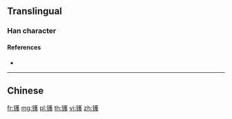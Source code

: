 {{character info/new}}
{{also|鑊}}
==Translingual==

===Han character===
{{Han char|rn=167|rad=钅|as=13|sn=18|four=|canj=CTOE,OPTOE,XCTOE|ids=⿰钅蒦}}

====References====
* {{Han ref|kx=1328.061|hdz=64262.050|uh=956C|ud=38252}}

----

==Chinese==
{{zh-see|鑊}}

[[fr:镬]]
[[mg:镬]]
[[pl:镬]]
[[th:镬]]
[[vi:镬]]
[[zh:镬]]